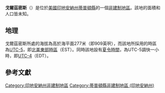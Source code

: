 {{noteTA
|G1=USState
|G2=地名
|G3=Unit
}}
{{Infobox settlement
|official_name            = 戈爾茲密斯
|native_name = Goldsmith
|settlement_type          = [[非建制地區|非建制地區]]
|image_skyline            = 
|imagesize                = 
|image_map                = 
|mapsize                  = 
|pushpin_map              = USA Indiana
|pushpin_label            = 戈爾茲密斯
|pushpin_label_position   = top
|pushpin_map_caption      = 戈爾茲密斯在印地安納州的位置
|subdivision_type         = [[世界政區索引|國家]]
|subdivision_type1        = [[美国州份|州份]]
|subdivision_type2        = [[印地安納州行政区划|縣]]
|subdivision_name         = [[美国|美国]]
|subdivision_name1        = [[印地安納州|印地安納州]]
|subdivision_name2        = [[蒂普頓縣_(印地安納州)|蒂普頓縣]]
|elevation_ft             = 909
|elevation_m              = 277
|area_total_km2           = 
|area_total_sq_mi         = 
|area_land_km2            = 
|area_land_sq_mi          = 
|area_water_km2           = 
|area_water_sq_mi         = 
|population_as_of         = 2010
|population_footnotes     = 
|population_total         = 
|population_metro         = 
|population_density_km2   = auto
|population_density_sq_mi = auto
|timezone                 = [[北美东部时区|北美东部时区]]
|utc_offset               = -5
|coordinates              = {{coord|40|17|22|N|86|08|57|W|display=inline,title}}
| coor_pinpoint           = 
| coordinates_footnotes   = 
|timezone_DST             = EDT
|utc_offset_DST           = -4
|postal_code_type         = [[美國郵區編號|郵區編號]]
|postal_code              = 46045
|area_code                = {{link-en|电话区号765|Area code 765|765}}
|blank_name = [[地名信息系统|GNIS ID]]
|blank_info = 435162<ref name="GNIS">{{cite gnis|435162|Goldsmith}}</ref>
}}
'''戈爾茲密斯'''（{{lang-en|Goldsmith}}）是位於[[美國|美國]][[印地安納州|印地安納州]][[蒂普頓縣_(印地安納州)|蒂普頓縣]]的一個[[非建制地區|非建制地區]]。該地的面積和人口皆未知。

== 地理 ==
戈爾茲密斯所處的海拔為高於海平面277米（即909英呎），而該地所採用的時區為[[UTC-5|UTC-5]]，即[[北美東部時區|北美東部時區]]（EST）。同時該地設有[[夏令時間|夏令時間]]，為UTC-5調快一小時，即[[UTC-4|UTC-4]]（EDT）。

== 參考文獻 ==
{{reflist}}

{{蒂普頓縣 (印地安納州)}}

{{DEFAULTSORT:Goldsmith}}
[[Category:印地安納州非建制地區|Category:印地安納州非建制地區]]
[[Category:蒂普頓縣非建制地區_(印地安納州)|Category:蒂普頓縣非建制地區 (印地安納州)]]

{{Indiana-geo-stub}}